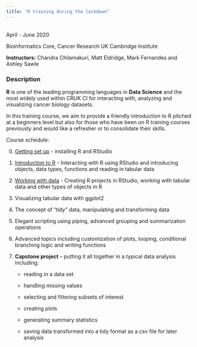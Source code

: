 ```yaml
---
title: "R training during the lockdown"
---
```


<br/>
April - June 2020

Bioinformatics Core, Cancer Research UK Cambridge Institute

**Instructors:** Chandra Chilamakuri, Matt Eldridge, Mark Fernandes and Ashley Sawle
<br/>

### Description

**R** is one of the leading programming languages in **Data Science** and the
most widely used within CRUK CI for interacting with, analyzing and visualizing
cancer biology datasets.

In this training course, we aim to provide a friendly introduction to R pitched
at a beginners level but also for those who have been on R training courses
previously and would like a refresher or to consolidate their skills.

Course schedule:

0. [Getting set up](week0.html) - installing R and RStudio

1. [Introduction to R](week1.html) - Interacting with R using RStudio and introducing objects, data types, functions and reading in tabular data

2. [Working with data](week2.html) - Creating R projects in RStudio, working with tabular data and other types of objects in R

3. Visualizing tabular data with ggplot2

4. The concept of “tidy” data, manipulating and transforming data

5. Elegant scripting using piping, advanced grouping and summarization operations

6. Advanced topics including customization of plots, looping, conditional branching logic and writing functions

7. **Capstone project** – putting it all together in a typical data analysis including:

    * reading in a data set

    * handling missing values

    * selecting and filtering subsets of interest

    * creating plots

    * generating summary statistics

    * saving data transformed into a tidy format as a csv file for later analysis
